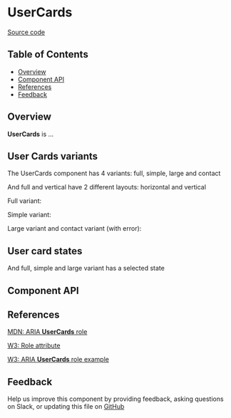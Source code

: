
# **UserCards**

[Source code](https://github.com/leemonade/bubbles/tree/main/packages/components/informative/UserCards)

## Table of Contents

<!-- START doctoc generated TOC please keep comment here to allow auto update -->
<!-- DON'T EDIT THIS SECTION, INSTEAD RE-RUN doctoc TO UPDATE -->

- [Overview](#overview)
- [Component API](#component-api)
- [References](#references)
- [Feedback](#feedback)

## Overview

**UserCards** is ...

<ThemeProvider>

</ThemeProvider>

## User Cards variants

The UserCards component has 4 variants: full, simple, large and contact

And full and vertical have 2 different layouts: horizontal and vertical

Full variant:

<ThemeProvider>
  <Group position={'apart'}>
    <UserCards
      user={{
        name: 'Marcelina',
        surnames: 'Cartes Ramirez',
        avatar:
          'https://images.unsplash.com/photo-1508214751196-bcfd4ca60f91?ixid=MXwxMjA3fDB8MHxwaG90by1wYWdlfHx8fGVufDB8fHw%3D&ixlib=rb-1.2.1&auto=format&fit=crop&w=255&q=80',
        rol: 'Tutor',
        email: 'bill.sanders@example.com',
        number: '+31 56 764 893',
        birthday: new Date(),
      }}
    />
    <UserCards
      user={{
        name: 'Marcelina',
        surnames: 'Cartes Ramirez',
        avatar:
          'https://images.unsplash.com/photo-1508214751196-bcfd4ca60f91?ixid=MXwxMjA3fDB8MHxwaG90by1wYWdlfHx8fGVufDB8fHw%3D&ixlib=rb-1.2.1&auto=format&fit=crop&w=255&q=80',
        rol: 'Tutor',
        email: 'bill.sanders@example.com',
        number: '+31 56 764 893',
        birthday: new Date(),
      }}
      layout={'vertical'}
    />
  </Group>
</ThemeProvider>

Simple variant:

<ThemeProvider>
  <Group position={'apart'}>
    <UserCards
      user={{
        name: 'Marcelina',
        surnames: 'Cartes Ramirez',
        avatar:
          'https://images.unsplash.com/photo-1508214751196-bcfd4ca60f91?ixid=MXwxMjA3fDB8MHxwaG90by1wYWdlfHx8fGVufDB8fHw%3D&ixlib=rb-1.2.1&auto=format&fit=crop&w=255&q=80',
        rol: 'Tutor',
        email: 'bill.sanders@example.com',
        number: '+31 56 764 893',
        birthday: new Date(),
      }}
      variant={'simple'}
    />
    <UserCards
      user={{
        name: 'Marcelina',
        surnames: 'Cartes Ramirez',
        avatar:
          'https://images.unsplash.com/photo-1508214751196-bcfd4ca60f91?ixid=MXwxMjA3fDB8MHxwaG90by1wYWdlfHx8fGVufDB8fHw%3D&ixlib=rb-1.2.1&auto=format&fit=crop&w=255&q=80',
        rol: 'Tutor',
        email: 'bill.sanders@example.com',
        number: '+31 56 764 893',
        birthday: new Date(),
      }}
      variant={'simple'}
      layout={'vertical'}
    />
  </Group>
</ThemeProvider>

Large variant and contact variant (with error):

<ThemeProvider>
  <Group position={'apart'}>
    <UserCards
      user={{
        name: 'Marcelina',
        surnames: 'Cartes Ramirez',
        avatar:
          'https://images.unsplash.com/photo-1508214751196-bcfd4ca60f91?ixid=MXwxMjA3fDB8MHxwaG90by1wYWdlfHx8fGVufDB8fHw%3D&ixlib=rb-1.2.1&auto=format&fit=crop&w=255&q=80',
        rol: 'Tutor',
        email: 'bill.sanders@example.com',
        number: '+31 56 764 893',
        birthday: new Date(),
      }}
      variant={'large'}
    />
    <UserCards
      user={{
        name: 'Marcelina',
        surnames: 'Cartes Ramirez',
        avatar:
          'https://images.unsplash.com/photo-1508214751196-bcfd4ca60f91?ixid=MXwxMjA3fDB8MHxwaG90by1wYWdlfHx8fGVufDB8fHw%3D&ixlib=rb-1.2.1&auto=format&fit=crop&w=255&q=80',
        rol: 'Tutor',
        email: 'bill.sanders@example.com',
        number: '+31 56 764 893',
        birthday: new Date(),
      }}
      variant={'contact'}
      error={'Contact already added'}
    />
  </Group>
</ThemeProvider>

## User card states

And full, simple and large variant has a selected state

<ThemeProvider>
  <Group>
    <UserCards
      user={{
        name: 'Marcelina',
        surnames: 'Cartes Ramirez',
        avatar:
          'https://images.unsplash.com/photo-1508214751196-bcfd4ca60f91?ixid=MXwxMjA3fDB8MHxwaG90by1wYWdlfHx8fGVufDB8fHw%3D&ixlib=rb-1.2.1&auto=format&fit=crop&w=255&q=80',
        rol: 'Tutor',
        email: 'bill.sanders@example.com',
        number: '+31 56 764 893',
        birthday: new Date(),
      }}
      variant={'large'}
      selected
    />
    <UserCards
      user={{
        name: 'Marcelina',
        surnames: 'Cartes Ramirez',
        avatar:
          'https://images.unsplash.com/photo-1508214751196-bcfd4ca60f91?ixid=MXwxMjA3fDB8MHxwaG90by1wYWdlfHx8fGVufDB8fHw%3D&ixlib=rb-1.2.1&auto=format&fit=crop&w=255&q=80',
        rol: 'Tutor',
        email: 'bill.sanders@example.com',
        number: '+31 56 764 893',
        birthday: new Date(),
      }}
      selected
    />
    <UserCards
      user={{
        name: 'Marcelina',
        surnames: 'Cartes Ramirez',
        avatar:
          'https://images.unsplash.com/photo-1508214751196-bcfd4ca60f91?ixid=MXwxMjA3fDB8MHxwaG90by1wYWdlfHx8fGVufDB8fHw%3D&ixlib=rb-1.2.1&auto=format&fit=crop&w=255&q=80',
        rol: 'Tutor',
        email: 'bill.sanders@example.com',
        number: '+31 56 764 893',
        birthday: new Date(),
      }}
      variant={'simple'}
      selected
    />
  </Group>
</ThemeProvider>

## Component API

<Preview>
  <Story id="organisms-informative-usercards--playground" />
</Preview>

<Props of={UserCards} />

## References

[MDN: ARIA **UserCards** role](https://developer.mozilla.org/en-US/docs/Web/Accessibility/ARIA/Roles/user-cards_role)

[W3: Role attribute](https://www.w3.org/WAI/PF/HTML/wiki/RoleAttribute)

[W3: ARIA **UserCards** role example](https://www.w3.org/TR/2016/WD-wai-aria-practices-1.1-20160317/examples/user-cards/user-cards.html)

## Feedback

Help us improve this component by providing feedback, asking questions on Slack, or updating this file on
[GitHub](https://github.com/leemonade/bubbles/edit/main/packages/components/informative/UserCards.mdx)
